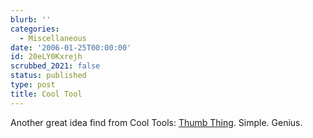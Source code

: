 ```yaml
---
blurb: ''
categories:
  - Miscellaneous
date: '2006-01-25T00:00:00'
id: 20eLY0Kxrejh
scrubbed_2021: false
status: published
type: post
title: Cool Tool
---
```


Another great idea find from Cool Tools:
[Thumb Thing](http://www.kk.org/cooltools/archives/001106.php).
Simple. Genius.
